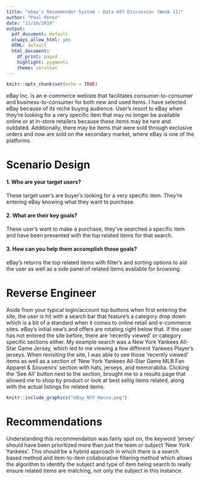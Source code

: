 ```yaml
---
title: "ebay's Recommender System - Data 607 Discussion (Week 11)"
author: "Paul Perez"
date: "11/10/2019"
output:
  pdf_document: default
  always_allow_html: yes
  HTML: default
  html_document:
    df_print: paged
    highlight: pygments
    theme: cerulean
---
```


```r
knitr::opts_chunk$set(echo = TRUE)
```
eBay Inc. is an e-commerce webiste that facilitates consumer-to-consumer and business-to-consumer for both new and used items. I have selected eBay because of its niche buying audience. User's resort to eBay when they're looking for a very specific item that may no longer be available online or at in-store retailers because these items may be rare and outdated. Additionally, there may be items that were sold through exclusive orders and now are sold on the secondary market, where eBay is one of the platforms. 

# Scenario Design
#### 1. Who are your target users?
These target user's are buyer's looking for a very specific item. They're entering eBay knowing what they want to purchase. 

#### 2. What are their key goals?
These user's want to make a purchase, they've searched a specific item and have been presented with the top related items for that search. 

#### 3. How can you help them accomplish those goals?
eBay's returns the top related items with filter's and sorting options to aid the user as well as a side panel of related items available for browsing.

# Reverse Engineer
Aside from your typical login/account top buttons when first entering the site, the user is hit with a search bar that feature's a category drop down which is a bit of a standard when it comes to online retail and e-commerce sites. eBay's initial new's and offers are rotating right below that. If the user has not entered the site before, there are 'recently viewed' or category specific sections either. My example search was a New York Yankees All-Star Game Jersey, which led to me viewing a few different Yankees Player's jerseys. When revisiting the site, I was able to see those 'recently viewed' items as well as a section of 'New York Yankees All-Star Game MLB Fan Apparel & Souvenirs' section with hats, jerseys, and memorabilia. Clicking the 'See All' button next to the section, brought me to a results page that allowed me to shop by product or look at best sellig items related, along with the actual listings for related items. 

```r
knitr::include_graphics("eBay_NYY_Recco.png")
```

# Recommendations
Understanding this recommendation was fairly spot on, the keyword 'jersey' should have been prioritized more than just the team or subject 'New York Yankees'. This should be a hybrid approach in which there is a search based method and item-to-item collaborative filtering method which allows the algorithm to identify the subject and type of item being search to really ensure related items are matching, not only the subject in this instance. 
